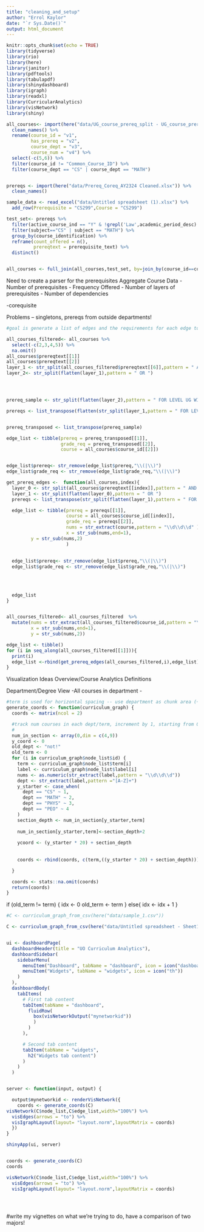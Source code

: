 ```yaml
---
title: "cleaning_and_setup"
author: "Errol Kaylor"
date: "`r Sys.Date()`"
output: html_document
---
```


```r
knitr::opts_chunk$set(echo = TRUE)
library(tidyverse)
library(rio)
library(here)
library(janitor)
library(pdftools)
library(tabulapdf)
library(shinydashboard)
library(igraph)
library(readxl)
library(CurricularAnalytics)
library(visNetwork)
library(shiny)
```


```r
all_courses<- import(here("data/UG_course_prereq_split - UG_course_prereq.csv.csv")) %>% 
  clean_names() %>% 
  rename(course_id = "v1",
         has_prereq = "v2",
         course_dept = "v3",
         course_num = "v4") %>% 
  select(-c(5,6)) %>% 
  filter(course_id != "Common_Course_ID") %>% 
  filter(course_dept == "CS" | course_dept == "MATH")


prereqs <- import(here("data/Prereq_Coreq_AY2324 Cleaned.xlsx")) %>% 
  clean_names()
```


```r
  
sample_data <- read_excel("data/Untitled spreadsheet (1).xlsx") %>% 
  add_row(Prerequisite = "CS299",Course = "CS299")

test_set<- prereqs %>% 
  filter(active_course_ind == "Y" & !grepl('Law',academic_period_desc) ) %>% 
  filter(subject=="CS" | subject == "MATH") %>% 
  group_by(course_identification) %>% 
  reframe(count_offered = n(),
          prereqtext = prerequisite_text) %>% 
  distinct()


all_courses <- full_join(all_courses,test_set, by=join_by(course_id==course_identification))


```

Need to create a parser for the prerequisites
Aggregate Course Data
- Number of prerequisites
- Frequency Offered
- Number of layers of prerequisites
- Number of dependencies


-corequisite

Problems -- singletons, prereqs from outside departments!
```r


#goal is generate a list of edges and the requirements for each edge to be active. 

all_courses_filtered<- all_courses %>% 
  select(-c(2,3,4,5)) %>% 
  na.omit()
all_courses$prereqtext[[1]]
all_courses$prereqtext[[2]]
layer_1 <- str_split(all_courses_filtered$prereqtext[[6]],pattern = " AND ")
layer_2<- str_split(flatten(layer_1),pattern = " OR ")




prereq_sample <- str_split(flatten(layer_2),pattern = " FOR LEVEL UG WITH MIN. GRADE OF | FOR LEVEL GR WITH MIN. GRADE OF | FOR MIN. SCORE OF") 

prereqs <- list_transpose(flatten(str_split(layer_1,pattern = " FOR LEVEL UG WITH MIN. GRADE OF | FOR LEVEL GR WITH MIN. GRADE OF | FOR MIN. SCORE OF")))  


prereq_transposed <- list_transpose(prereq_sample)

edge_list <- tibble(prereq = prereq_transposed[[1]],
                    grade_req = prereq_transposed[[2]],
                    course = all_courses$course_id[[2]])


edge_list$prereq<- str_remove(edge_list$prereq,"\\(|\\)")
edge_list$grade_req <- str_remove(edge_list$grade_req,"\\(|\\)")
```

```r
get_prereq_edges <-  function(all_courses,index){
  layer_0 <- str_split(all_courses$prereqtext[[index]],pattern = " AND ")
  layer_1 <- str_split(flatten(layer_0),pattern = " OR ")
  prereqs <- list_transpose(str_split(flatten(layer_1),pattern = " FOR LEVEL UG WITH MIN. GRADE OF | FOR LEVEL GR WITH MIN. GRADE OF | FOR MIN. SCORE OF"))

  edge_list <- tibble(prereq = prereqs[[1]],
                      course = all_courses$course_id[[index]],
                      grade_req = prereqs[[2]],
                      nums = str_extract(course,pattern = "\\d\\d\\d" ),
                      x = str_sub(nums,end=1),
         y = str_sub(nums,2)
                      )
  
  
  edge_list$prereq<- str_remove(edge_list$prereq,"\\(|\\)")
  edge_list$grade_req <- str_remove(edge_list$grade_req,"\\(|\\)")
  
  
  
  
  edge_list
}


all_courses_filtered<- all_courses_filtered  %>% 
  mutate(nums = str_extract(all_courses_filtered$course_id,pattern = "\\d\\d\\d" ),
         x = str_sub(nums,end=1),
         y = str_sub(nums,2))

edge_list <- tibble()
for (i in seq_along(all_courses_filtered[[1]])){
  print(i)
  edge_list <-rbind(get_prereq_edges(all_courses_filtered,i),edge_list)
}


```


Visualization Ideas
Overview/Course Analytics Definitions

Department/Degree View
-All courses in department
-

```r

#term is used for horizontal spacing -- use department as chunk area (+10, then index)
generate_coords <- function(curriculum_graph) {
  coords <- matrix(ncol = 2)

  #track num courses in each dept/term, increment by 1, starting from 0
  #
  num_in_section <- array(0,dim = c(4,9))
  y_coord <- 0
  old_dept <- "not!"
  old_term <- 0
  for (i in curriculum_graph$node_list$id) {
    term <- curriculum_graph$node_list$term[i]
    label <- curriculum_graph$node_list$label[i]
    nums <- as.numeric(str_extract(label,pattern = "\\d\\d\\d"))
    dept <- str_extract(label,pattern ="[A-Z]+")
    y_starter <- case_when(
      dept == "CS" ~ 1,
      dept == "MATH" ~ 2,
      dept == "PHYS" ~ 3,
      dept == "PEO" ~ 4
    )
    section_depth <- num_in_section[y_starter,term]
    
    num_in_section[y_starter,term]<-section_depth+2
    
    ycoord <- (y_starter * 20) + section_depth
    
    
    coords <- rbind(coords, c(term,((y_starter * 20) + section_depth)))

  }

  coords <- stats::na.omit(coords)
  return(coords)
}

```

if (old_term != term) {
      idx <- 0
      old_term <- term
    } else{
      idx <- idx + 1
    }



```r



#C <- curriculum_graph_from_csv(here("data/sample_1.csv"))

C <- curriculum_graph_from_csv(here("data/Untitled spreadsheet - Sheet1.csv"))


ui <- dashboardPage(
  dashboardHeader(title = "UO Curriculum Analytics"),
  dashboardSidebar(
    sidebarMenu(
      menuItem("Dashboard", tabName = "dashboard", icon = icon("dashboard")),
      menuItem("Widgets", tabName = "widgets", icon = icon("th"))
    )
  ),
  dashboardBody(
    tabItems(
      # First tab content
      tabItem(tabName = "dashboard",
        fluidRow(
          box(visNetworkOutput("mynetworkid"))
          )
        )
      ),

      # Second tab content
      tabItem(tabName = "widgets",
        h2("Widgets tab content")
      )
    )
  )


server <- function(input, output) {

  output$mynetworkid <- renderVisNetwork({
    coords <- generate_coords(C)
visNetwork(C$node_list,C$edge_list,width="100%") %>% 
  visEdges(arrows = "to") %>% 
  visIgraphLayout(layout= "layout.norm",layoutMatrix = coords)
  })
}

shinyApp(ui, server)


coords <- generate_coords(C)
coords

visNetwork(C$node_list,C$edge_list,width="100%") %>% 
  visEdges(arrows = "to") %>% 
  visIgraphLayout(layout= "layout.norm",layoutMatrix = coords)





```

#write my vignettes on what we're trying to do, have a comparison of two majors!




